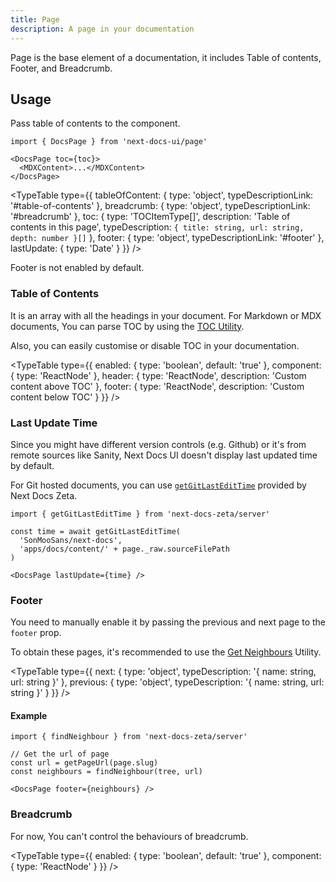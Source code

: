 ```yaml
---
title: Page
description: A page in your documentation
---
```


Page is the base element of a documentation, it includes Table of contents,
Footer, and Breadcrumb.

## Usage

Pass table of contents to the component.

```mdx
import { DocsPage } from 'next-docs-ui/page'

<DocsPage toc={toc}>
  <MDXContent>...</MDXContent>
</DocsPage>
```

<TypeTable
  type={{
    tableOfContent: {
      type: 'object',
      typeDescriptionLink: '#table-of-contents'
    },
    breadcrumb: {
      type: 'object',
      typeDescriptionLink: '#breadcrumb'
    },
    toc: {
      type: 'TOCItemType[]',
      description: 'Table of contents in this page',
      typeDescription: `{ title: string, url: string, depth: number }[]`
    },
    footer: {
      type: 'object',
      typeDescriptionLink: '#footer'
    },
    lastUpdate: {
      type: 'Date'
    }
  }}
/>

<Callout title="Note">Footer is not enabled by default.</Callout>

### Table of Contents

It is an array with all the headings in your document. For Markdown or MDX
documents, You can parse TOC by using the
[TOC Utility](/docs/headless/utils/get-toc).

Also, you can easily customise or disable TOC in your documentation.

<TypeTable
  type={{
    enabled: { type: 'boolean', default: 'true' },
    component: { type: 'ReactNode' },
    header: {
      type: 'ReactNode',
      description: 'Custom content above TOC'
    },
    footer: {
      type: 'ReactNode',
      description: 'Custom content below TOC'
    }
  }}
/>

### Last Update Time

Since you might have different version controls (e.g. Github) or it's from
remote sources like Sanity, Next Docs UI doesn't display last updated time by
default.

For Git hosted documents, you can use
[`getGitLastEditTime`](/docs/headless/utils/git-last-edit) provided by Next Docs
Zeta.

```tsx
import { getGitLastEditTime } from 'next-docs-zeta/server'

const time = await getGitLastEditTime(
  'SonMooSans/next-docs',
  'apps/docs/content/' + page._raw.sourceFilePath
)

<DocsPage lastUpdate={time} />
```

### Footer

You need to manually enable it by passing the previous and next page to the
`footer` prop.

To obtain these pages, it's recommended to use the
[Get Neighbours](/docs/headless/utils/find-neighbour) Utility.

<TypeTable
  type={{
    next: {
      type: 'object',
      typeDescription: '{ name: string, url: string }'
    },
    previous: {
      type: 'object',
      typeDescription: '{ name: string, url: string }'
    }
  }}
/>

#### Example

```tsx
import { findNeighbour } from 'next-docs-zeta/server'

// Get the url of page
const url = getPageUrl(page.slug)
const neighbours = findNeighbour(tree, url)

<DocsPage footer={neighbours} />
```

### Breadcrumb

For now, You can't control the behaviours of breadcrumb.

<TypeTable
  type={{
    enabled: { type: 'boolean', default: 'true' },
    component: { type: 'ReactNode' }
  }}
/>
